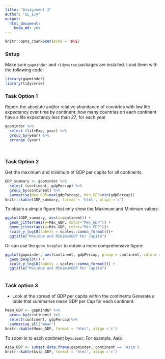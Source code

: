```yaml
---
title: "Assignment 3"
author: "SL_Ivy"
output: 
  html_document: 
    keep_md: yes
---
```


```r
knitr::opts_chunk$set(echo = TRUE)
```

### Setup
Make sure `gapminder` and `tidyverse` packages are installed.
Load them with the following code:
```r
library(gapminder)
library(tidyverse)
```


### Task Option 1

Report the absolute and/or relative abundance of countries with low life expectancy over time by continent: how many countries on each continent have a life expectancy less than *27*, for each year.

```r
gapminder %>%
  select (lifeExp, year) %>%
  group_by(year) %>%
  arrange (year)

  
```


### Task Option 2
Get the maximum and minimum of GDP per capita for all continents.
```r
GDP_summary <- gapminder %>%
  select (continent, gdpPercap) %>%
  group_by(continent) %>%
  summarise(Max_GDP=max(gdpPercap), Min_GDP=min(gdpPercap))
knitr::kable(GDP_summary, format = 'html', align ='c')
```

To obtain a simple figure that only show the Maximum and Minimum values:
```r
ggplot(GDP_summary, aes(x=continent)) + 
  geom_jitter(aes(y=Max_GDP, color="Max_GDP")) + 
  geom_jitter(aes(y=Min_GDP, color="Min_GDP"))+
  scale_y_log10(labels = scales::comma_format())+
  ggtitle("Maximum and MInimumGDP Per Capita") 
```

Or can use the `geom_boxplot` to obtain a more comprehensive figure:
```r
ggplot(gapminder, aes(continent, gdpPercap, group = continent, colour = continent)) +
  geom_boxplot() +
  scale_y_log10(labels = scales::comma_format()) +
  ggtitle("Maximum and MInimumGDP Per Capita")
  
```

### Task option 3
* Look at the spread of GDP per capita within the continents
Generate a table that summarise mean GDP per Cap for each continent:






```r
Mean_GDP <- gapminder %>%
  group_by(continent) %>%
  select(continent, gdpPercap)%>%
  summarise_all("mean")
knitr::kable(Mean_GDP, format = 'html', align ='c')


```

To zoom in to each continent by`subset`:
For example, Asia: 
```r
Asia_GDP <- subset.data.frame(gapminder, continent == 'Asia')
knitr::kable(Asia_GDP, format = 'html', align ='c')
```

